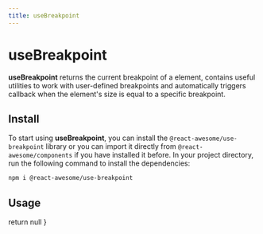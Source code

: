 ```yaml
---
title: useBreakpoint
---
```


# useBreakpoint

**useBreakpoint** returns the current breakpoint of a element, contains useful utilities to work with user-defined breakpoints and automatically triggers
callback when the element's size is equal to a specific breakpoint.

## Install

To start using **useBreakpoint**, you can install the `@react-awesome/use-breakpoint` library or you can import it directly from `@react-awesome/components` if you have installed it before. In your project directory, run
the following command to install the dependencies:

```sh npm2yarn
npm i @react-awesome/use-breakpoint
```

## Usage


  return null
}

<Container showSizeHandler>
  <Example />
</Container>
